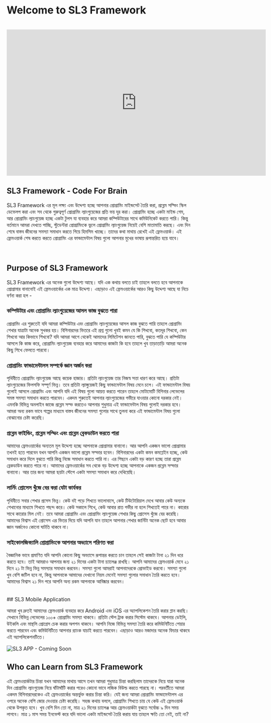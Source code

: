 # Welcome to SL3 Framework

<br />

<iframe
	width='708'
	height='400'
	src='https://www.youtube.com/embed/i8h4A9ExK9U'
	frameborder='0'
	allow='accelerometer; autoplay; encrypted-media; gyroscope; picture-in-picture'
	allowfullscreen
></iframe>

## SL3 Framework - Code For Brain

SL3 Framework এর মূল লক্ষ্য এবং উদ্দেশ্য হচ্ছে আপনার প্রোগ্রামিং মাইন্ডসেট তৈরি করা, প্রব্লেম সল্ভিং স্কিল ডেভেলপ করা এবং সব থেকে গুরুত্বপূর্ণ প্রোগ্রামিং ল্যাংগুয়েজের প্রতি ভয় দূর করা। প্রোগ্রামিং হচ্ছে একটা মাইন্ড গেম, আর প্রোগ্রামিং ল্যাংগুয়েজ হচ্ছে একটা টুলস যা ব্যবহার করে আমরা কম্পিউটারের সাথে কমিউনিকেট করতে পারি। কিন্তু বর্তমানে আমরা দেখতে পাচ্ছি, স্টুডেন্টরা প্রোগ্রামিংকে ভুলে প্রোগ্রামিং ল্যাংগুয়েজ নিয়েই বেশি মাতামাতি করছে। এবং দিন শেষে বাস্তব জীবনের সমস্যা সমাধান করতে গিয়ে হিমসিম খাচ্ছে। তাদের কথা মাথায় রেখেই এই ফ্রেমওয়ার্ক। এই ফ্রেমওয়ার্ক শেষ করতে করতে প্রোগ্রামিং এর ফান্ডামেন্টাল বিষয় গুলো আপনার মুখের ভাষায় রূপান্তরিত হয়ে যাবে।

<br />

## Purpose of SL3 Framework

SL3 Framework এর অনেক গুলো উদ্দেশ্য আছে। যদি এক কথায় বলতে চাই তাহলে বলতে হবে আপনাকে প্রোগ্রামার বানানোই এই ফ্রেমওয়ার্কের এক মাত্র উদ্দেশ্য। এছাড়াও এই ফ্রেমওয়ার্কের আরও কিছু উদ্দেশ্য আছে যা নিচে বর্ণনা করা হল -

### কম্পিউটার এবং প্রোগ্রামিং ল্যাংগুয়েজের আসল কাজ বুঝতে পারা

প্রোগ্রামিং এর শুরুতেই যদি আমরা কম্পিউটার এবং প্রোগ্রামিং ল্যাংগুয়েজের আসল কাজ বুঝতে পারি তাহলে প্রোগ্রামিং শেখার যাত্রাটা অনেক সুখকর হয়। বিগিনারদের ভিতরে এই প্রশ্ন গুলো খুবই কমন যে কি শিখবো, কতদূর শিখবো, কেন শিখবো আর কিভাবে শিখবো? যদি আমরা আগে থেকেই আমাদের লিমিটেশন জানতে পারি, বুঝতে পারি যে কম্পিউটার আসলে কি কাজ করে, প্রোগ্রামিং ল্যাংগুয়েজ ব্যবহার করে আমাদের কাজটা কি হবে তাহলে খুব তাড়াতাড়ি আমরা অনেক কিছু শিখে ফেলতে পারবো।

### প্রোগ্রামিং ফান্ডামেন্টালস সম্পর্কে জ্ঞান অর্জন করা

পৃথিবীতে প্রোগ্রামিং ল্যাংগুয়েজ আছে কয়েক হাজার। প্রতিটা ল্যাংগুয়েজ তার নিজস্ব সত্তা ধারণ করে আছে। প্রতিটা ল্যাংগুয়েজের ফিলসফি সম্পূর্ণ ভিন্ন। তবে প্রতিটা ল্যাঙ্গুয়েজই কিছু ফান্ডামেন্টাল বিষয় মেনে চলে। এই ফান্ডামেন্টাল বিষয় গুলোই আসলে প্রোগ্রামিং এবং আপনি যদি এই বিষয় গুলো আয়ত্ত করতে পারেন তাহলে মোটামোটি বিগিনার লেভেলের সমস্ত সমস্যা সমাধান করতে পারবেন। একদম শুরুতেই আপনার ল্যাংগুয়েজের গভীরে যাওয়ার কোনো দরকার নেই। এমনকি বিভিন্ন অনলাইন জাজে প্রব্লেম সল্ভ করতেও আপনার শুধুমাত্র এই ফান্ডামেন্টাল বিষয় গুলোই দরকার হবে। আমরা অন্য রকম ভাবে গল্পের মাধ্যমে বাস্তব জীবনের সমস্যা গুলোর সাথে তুলনা করে এই ফান্ডামেন্টাল বিষয় গুলো বোঝানোর চেষ্টা করেছি।

### প্রব্লেম ফাইন্ডিং, প্রব্লেম সল্ভিং এবং প্রব্লেম ব্রেকডাউন করতে পারা

আমাদের ফ্রেমওয়ার্কের অন্যতম মূল উদ্দেশ্য হচ্ছে আপনাকে প্রোগ্রামার বানানো। আর আপনি একজন ভালো প্রোগ্রামার তখনই হতে পারবেন যখন আপনি একজন ভালো প্রব্লেম সল্ভার হবেন। বিগিনারদের একটা কমন কমপ্লেইন হচ্ছে, কেউ সমাধান করে দিলে বুঝতে পারি কিন্তু নিজে সমাধান করতে পারি না। এর পিছনে একটা বড় কারণ হচ্ছে তারা প্রব্লেম ব্রেকডাউন করতে পারে না। আমাদের ফ্রেমওয়ার্কের সব থেকে বড় উদ্দেশ্য হচ্ছে আপনাকে একজন প্রব্লেম সল্ভার বানানো। আর তার জন্য আমরা ছয়টা স্টেপে একটা সমস্যা সমাধান করে দেখিয়েছি।

### লার্নিং প্রোসেস খুঁজে বের করা যেটা কার্যকর

পৃথিবীতে সবার শেখার প্রসেস ভিন্ন। কেউ বই পড়ে শিখতে ভালোবাসে, কেউ টিউটোরিয়াল দেখে আবার কেউ অন্যকে শেখানোর মাধ্যমে শিখতে পছন্দ করে। কেউ সকালে শিখে, কেউ আবার রাত গভীর না হলে শিখতেই পারে না। কারোর সাথে কারোর মিল নেই। তবে আমরা প্রোগ্রামিং এবং প্রোগ্রামিং ল্যাংগুয়েজ শেখার কিছু প্রোসেস খুঁজে বের করেছি। আমাদের বিশ্বাস এই প্রোসেস এর ভিতর দিয়ে যদি আপনি যান তাহলে আপনার শেখার জার্নিটা অনেক ছোট হবে আবার জ্ঞান অর্জনেও কোনো ঘাটতি থাকবে না।

### সাইকোলজিক্যালি প্রোগ্রামিংকে আপনার অভ্যাসে পরিণত করা

বৈজ্ঞানিক ভাবে প্রমাণিত যদি আপনি কোনো কিছু অভ্যাসে রূপান্তর করতে চান তাহলে সেই কাজটা টানা ২১ দিন ধরে করতে হবে। তাই আমরাও আপনার জন্য ২১ দিনের একটা টানা চ্যালেঞ্জ রাখছি। আপনি আমাদের ফ্রেমওয়ার্ক মেনে ২১ দিনে ২১ টা ভিন্ন ভিন্ন সমস্যার সমাধান করবেন। সমস্যা গুলো আমরাই আপনাদেরকে প্রোভাইড করবো। সমস্যা গুলো খুব বেশি জটিল হবে না, কিন্তু আপনাকে আমাদের দেখানো নিয়ম মেনেই সমস্যা গুলোর সমাধান তৈরি করতে হবে। আমাদের বিশ্বাস ২১ দিন পরে আপনি অন্য রকম আপনাকে আবিষ্কার করবেন।

<br />
## SL3 Mobile Application

আমরা খুব দ্রুতই আমাদের ফ্রেমওয়ার্ক ব্যবহার করে Android এবং iOS এর অ্যাপলিকেশন তৈরি করার প্লান করছি। সেখানে বিভিন্ন লেভেলের ১০০+ প্রোগ্রামিং সমস্যা থাকবে। প্রতিটা স্টেপ ট্রাক করার সিস্টেম থাকবে। আপনার ডেইলি, উইকলি এবং মান্থলি প্রোগ্রেস চেক করার অপশন থাকবে। আপনি নিজে বিভিন্ন সমস্যা তৈরি করে কমিউনিটিতে শেয়ার করতে পারবেন এবং কমিউনিটিতে আপনার র‍্যাংক যাচাই করতে পারবেন। এছাড়াও আরও মজাদার অনেক ফিচার থাকবে এই অ্যাপলিকেশনটিতে।

![SL3 APP - Coming Soon](/coming-soon.png)

## Who can Learn from SL3 Framework

এই ফ্রেমওয়ার্কটার চিন্তা যখন আমাদের মাথায় আসে তখন আমরা শুধুমাত্র চিন্তা করছিলাম তাদেরকে নিয়ে যারা অনেক দিন প্রোগ্রামিং ল্যাংগুয়েজ নিয়ে ঘাঁটাঘাঁটি করার পরেও কোনো ভাবে লজিক বিউল্ড করতে পারছে না। পরবর্তীতে আমরা একদম বিগিনারদেরকেও এই ফ্রেমওয়ার্কের অন্তর্ভুক্ত করার চিন্তা করি। যেই জন্য আমরা প্রোগ্রামিং ফান্ডামেন্টালস এর ওপরে অনেক বেশি জোর দেওয়ার চেষ্টা করেছি। সহজ কথায় বললে, প্রোগ্রামিং শিখতে চায় যে কেউ এই ফ্রেমওয়ার্ক থেকে উপকৃত হবে। খুব বেশি দিন তো না, মাত্র ২১ দিনের চ্যালেঞ্জ আর ফ্রেমওয়ার্কটা বুঝতে সর্বোচ্চ ৯ দিন সময় লাগবে। মাত্র ১ মাস সময় ইনভেস্ট করে যদি ভালো একটা মাইন্ডসেট তৈরি করায় যায় তাহলে ক্ষতি তো নেই, তাই না?

<br />
<br />
<br />

